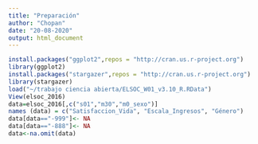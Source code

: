 ```yaml
---
title: "Preparación"
author: "Chopan"
date: "20-08-2020"
output: html_document
---
```



```r
install.packages("ggplot2",repos = "http://cran.us.r-project.org")
library(ggplot2)
install.packages("stargazer",repos = "http://cran.us.r-project.org")
library(stargazer)
load("~/trabajo ciencia abierta/ELSOC_W01_v3.10_R.RData")
View(elsoc_2016)
data=elsoc_2016[,c("s01","m30","m0_sexo")]
names (data) = c("Satisfaccion_Vida", "Escala_Ingresos", "Género")
data[data=="-999"]<- NA
data[data=="-888"]<- NA
data<-na.omit(data)
```

